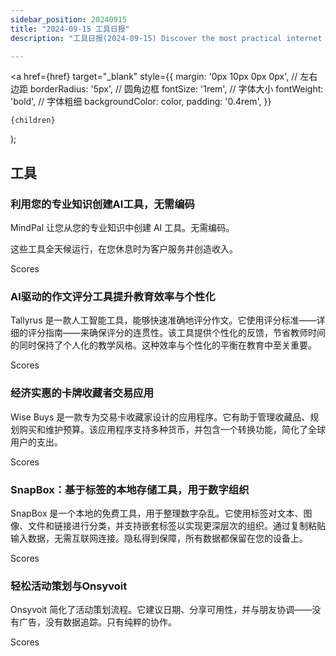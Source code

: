 ```yaml
---
sidebar_position: 20240915
title: "2024-09-15 工具日报"
description: "工具日报(2024-09-15) Discover the most practical internet software, AI tools, and products of 2024 through the Tools Daily!"

---
```



  <a
    href={href}
    target="_blank"
    style={{
      margin: '0px 10px 0px 0px', // 左右边距
      borderRadius: '5px', // 圆角边框
      fontSize: '1rem', // 字体大小
      fontWeight: 'bold', // 字体粗细
      backgroundColor: color,
      padding: '0.4rem',
    }}
  >
    {children}
  </a>
);


## 工具

### 利用您的专业知识创建AI工具，无需编码

MindPal 让您从您的专业知识中创建 AI 工具。无需编码。

这些工具全天候运行，在您休息时为客户服务并创造收入。

<Link href="/news/2024/09/15/Create-AI-Tools-from-Your-Expertise-Without-Coding" color="#B0C4DE">Scores</Link>

### AI驱动的作文评分工具提升教育效率与个性化

Tallyrus 是一款人工智能工具，能够快速准确地评分作文。它使用评分标准——详细的评分指南——来确保评分的连贯性。该工具提供个性化的反馈，节省教师时间的同时保持了个人化的教学风格。这种效率与个性化的平衡在教育中至关重要。

<Link href="/news/2024/09/15/AIPowered-Essay-Grading-Tool-Enhances-Efficiency-and-Persona" color="#B0C4DE">Scores</Link>

### 经济实惠的卡牌收藏者交易应用

Wise Buys 是一款专为交易卡收藏家设计的应用程序。它有助于管理收藏品、规划购买和维护预算。该应用程序支持多种货币，并包含一个转换功能，简化了全球用户的支出。

<Link href="/news/2024/09/15/BudgetFriendly-App-for-Trading-Card-Collectors" color="#B0C4DE">Scores</Link>

### SnapBox：基于标签的本地存储工具，用于数字组织

SnapBox 是一个本地的免费工具，用于整理数字杂乱。它使用标签对文本、图像、文件和链接进行分类，并支持嵌套标签以实现更深层次的组织。通过复制粘贴输入数据，无需互联网连接。隐私得到保障，所有数据都保留在您的设备上。

<Link href="/news/2024/09/15/SnapBox-A-TagBased-Local-Storage-Tool-for-Digital-Organizati" color="#B0C4DE">Scores</Link>

### 轻松活动策划与Onsyvoit

Onsyvoit 简化了活动策划流程。它建议日期、分享可用性，并与朋友协调——没有广告，没有数据追踪。只有纯粹的协作。

<Link href="/news/2024/09/15/Effortless-Event-Coordination-with-Onsyvoit" color="#B0C4DE">Scores</Link>

